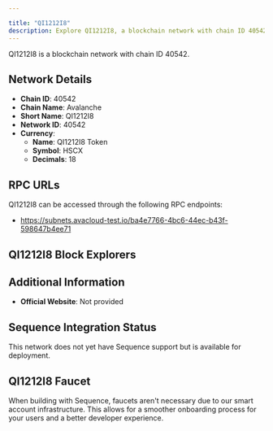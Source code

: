 ```yaml
---

title: "QI1212I8"
description: Explore QI1212I8, a blockchain network with chain ID 40542. Learn about its native currency, QI1212I8 Token, and how to interact with the network.
---
```




QI1212I8 is a blockchain network with chain ID 40542.

## Network Details

- **Chain ID**: 40542
- **Chain Name**: Avalanche
- **Short Name**: QI1212I8
- **Network ID**: 40542
- **Currency**: 
  - **Name**: QI1212I8 Token
  - **Symbol**: HSCX
  - **Decimals**: 18

## RPC URLs

QI1212I8 can be accessed through the following RPC endpoints:

- https://subnets.avacloud-test.io/ba4e7766-4bc6-44ec-b43f-598647b4ee71

## QI1212I8 Block Explorers



## Additional Information

- **Official Website**: Not provided

## Sequence Integration Status

This network does not yet have Sequence support but is available for deployment.

## QI1212I8 Faucet

When building with Sequence, faucets aren't necessary due to our smart account infrastructure. This allows for a smoother onboarding process for your users and a better developer experience.
